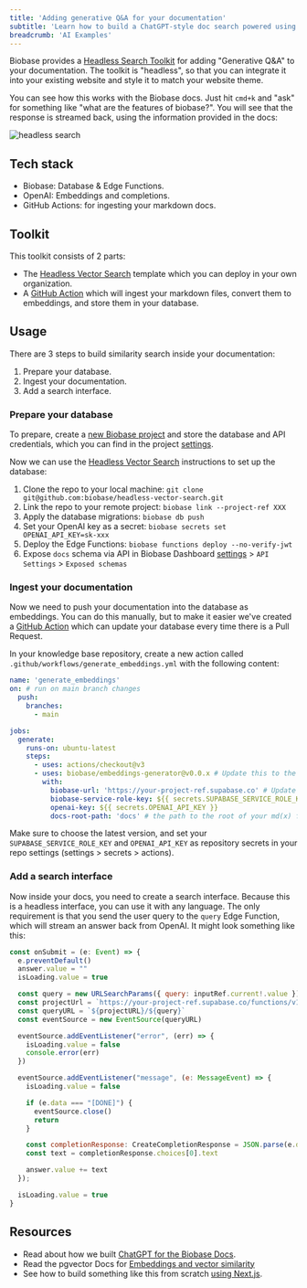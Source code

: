 ```yaml
---
title: 'Adding generative Q&A for your documentation'
subtitle: 'Learn how to build a ChatGPT-style doc search powered using our headless search toolkit.'
breadcrumb: 'AI Examples'
---
```


Biobase provides a [Headless Search Toolkit](https://github.com/biobase-ai/headless-vector-search) for adding "Generative Q&A" to your documentation. The toolkit is "headless", so that you can integrate it into your existing website and style it to match your website theme.

You can see how this works with the Biobase docs. Just hit `cmd+k` and "ask" for something like "what are the features of biobase?". You will see that the response is streamed back, using the information provided in the docs:

![headless search](/docs/img/ai/headless-search/headless.png)

## Tech stack

- Biobase: Database & Edge Functions.
- OpenAI: Embeddings and completions.
- GitHub Actions: for ingesting your markdown docs.

## Toolkit

This toolkit consists of 2 parts:

- The [Headless Vector Search](https://github.com/biobase-ai/headless-vector-search) template which you can deploy in your own organization.
- A [GitHub Action](https://github.com/biobase-ai/embeddings-generator) which will ingest your markdown files, convert them to embeddings, and store them in your database.

## Usage

There are 3 steps to build similarity search inside your documentation:

1. Prepare your database.
2. Ingest your documentation.
3. Add a search interface.

### Prepare your database

To prepare, create a [new Biobase project](https://database.new) and store the database and API credentials, which you can find in the project [settings](https://biobase.studio/dashboard/project/_/settings).

Now we can use the [Headless Vector Search](https://github.com/biobase-ai/headless-vector-search#set-up) instructions to set up the database:

1. Clone the repo to your local machine: `git clone git@github.com:biobase/headless-vector-search.git`
2. Link the repo to your remote project: `biobase link --project-ref XXX`
3. Apply the database migrations: `biobase db push`
4. Set your OpenAI key as a secret: `biobase secrets set OPENAI_API_KEY=sk-xxx`
5. Deploy the Edge Functions: `biobase functions deploy --no-verify-jwt`
6. Expose `docs` schema via API in Biobase Dashboard [settings](https://biobase.studio/dashboard/project/_/settings/api) > `API Settings` > `Exposed schemas`

### Ingest your documentation

Now we need to push your documentation into the database as embeddings. You can do this manually, but to make it easier we've created a [GitHub Action](https://github.com/marketplace/actions/biobase-embeddings-generator) which can update your database every time there is a Pull Request.

In your knowledge base repository, create a new action called `.github/workflows/generate_embeddings.yml` with the following content:

```yml
name: 'generate_embeddings'
on: # run on main branch changes
  push:
    branches:
      - main

jobs:
  generate:
    runs-on: ubuntu-latest
    steps:
      - uses: actions/checkout@v3
      - uses: biobase/embeddings-generator@v0.0.x # Update this to the latest version.
        with:
          biobase-url: 'https://your-project-ref.supabase.co' # Update this to your project URL.
          biobase-service-role-key: ${{ secrets.SUPABASE_SERVICE_ROLE_KEY }}
          openai-key: ${{ secrets.OPENAI_API_KEY }}
          docs-root-path: 'docs' # the path to the root of your md(x) files
```

Make sure to choose the latest version, and set your `SUPABASE_SERVICE_ROLE_KEY` and `OPENAI_API_KEY` as repository secrets in your repo settings (settings > secrets > actions).

### Add a search interface

Now inside your docs, you need to create a search interface. Because this is a headless interface, you can use it with any language. The only requirement is that you send the user query to the `query` Edge Function, which will stream an answer back from OpenAI. It might look something like this:

```js
const onSubmit = (e: Event) => {
  e.preventDefault()
  answer.value = ""
  isLoading.value = true

  const query = new URLSearchParams({ query: inputRef.current!.value })
  const projectUrl = `https://your-project-ref.supabase.co/functions/v1`
  const queryURL = `${projectURL}/${query}`
  const eventSource = new EventSource(queryURL)

  eventSource.addEventListener("error", (err) => {
    isLoading.value = false
    console.error(err)
  })

  eventSource.addEventListener("message", (e: MessageEvent) => {
    isLoading.value = false

    if (e.data === "[DONE]") {
      eventSource.close()
      return
    }

    const completionResponse: CreateCompletionResponse = JSON.parse(e.data)
    const text = completionResponse.choices[0].text

    answer.value += text
  });

  isLoading.value = true
}
```

## Resources

- Read about how we built [ChatGPT for the Biobase Docs](https://biobase.studio/blog/chatgpt-biobase-docs).
- Read the pgvector Docs for [Embeddings and vector similarity](/docs/guides/database/extensions/pgvector)
- See how to build something like this from scratch [using Next.js](/docs/guides/ai/examples/nextjs-vector-search).
